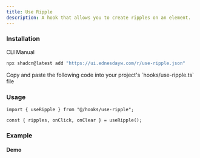 ```yaml
---
title: Use Ripple
description: A hook that allows you to create ripples on an element.
---
```


### Installation

<Tabs defaultValue="cli">

<TabsList>
  <TabsTrigger value="cli">CLI</TabsTrigger>
  <TabsTrigger value="manual">Manual</TabsTrigger>
</TabsList>

<TabsContent value="cli">

```bash
npx shadcn@latest add "https://ui.ednesdayw.com/r/use-ripple.json"
```

</TabsContent>

<TabsContent value="manual">

<Steps>

<Step>
  Copy and paste the following code into your project's `hooks/use-ripple.ts`
  file
</Step>

<ComponentSource name="use-ripple" />

</Steps>

</TabsContent>

</Tabs>

### Usage

```tsx
import { useRipple } from "@/hooks/use-ripple";

const { ripples, onClick, onClear } = useRipple();
```

### Example

#### Demo

<ComponentPreview name="use-ripple-demo" />
